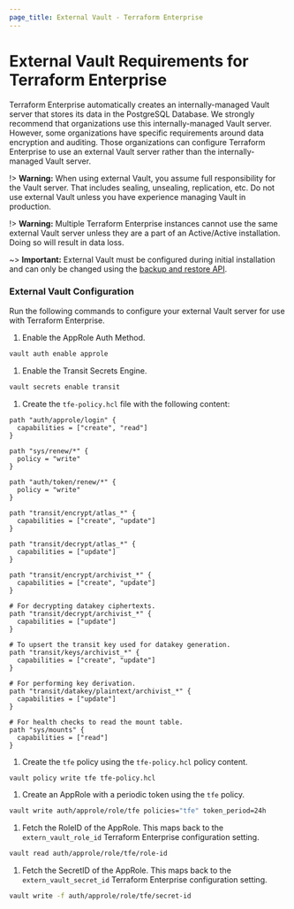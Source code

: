 ```yaml
---
page_title: External Vault - Terraform Enterprise
---
```


# External Vault Requirements for Terraform Enterprise

Terraform Enterprise automatically creates an internally-managed Vault server
that stores its data in the PostgreSQL Database. We strongly recommend that
organizations use this internally-managed Vault server. However, some
organizations have specific requirements around data encryption and auditing.
Those organizations can configure Terraform Enterprise to use an external Vault
server rather than the internally-managed Vault server.

!> **Warning:** When using external Vault, you assume full responsibility for the Vault server. That includes sealing, unsealing, replication, etc. Do not use external Vault unless you have experience managing Vault in production.

!> **Warning:** Multiple Terraform Enterprise instances cannot use the same external Vault server unless they are a part of an Active/Active installation. Doing so will result in data loss.

~> **Important:** External Vault must be configured during initial installation and can only be changed using the [backup and restore API](/enterprise/admin/infrastructure/backup-restore).

### External Vault Configuration

Run the following commands to configure your external Vault server for use with
Terraform Enterprise.

1. Enable the AppRole Auth Method.

  ```sh
  vault auth enable approle
  ```

1. Enable the Transit Secrets Engine.

  ```sh
  vault secrets enable transit
  ```

1. Create the `tfe-policy.hcl` file with the following content:

  ```hcl
  path "auth/approle/login" {
    capabilities = ["create", "read"]
  }

  path "sys/renew/*" {
    policy = "write"
  }

  path "auth/token/renew/*" {
    policy = "write"
  }

  path "transit/encrypt/atlas_*" {
    capabilities = ["create", "update"]
  }

  path "transit/decrypt/atlas_*" {
    capabilities = ["update"]
  }

  path "transit/encrypt/archivist_*" {
    capabilities = ["create", "update"]
  }

  # For decrypting datakey ciphertexts.
  path "transit/decrypt/archivist_*" {
    capabilities = ["update"]
  }

  # To upsert the transit key used for datakey generation.
  path "transit/keys/archivist_*" {
    capabilities = ["create", "update"]
  }

  # For performing key derivation.
  path "transit/datakey/plaintext/archivist_*" {
    capabilities = ["update"]
  }

  # For health checks to read the mount table.
  path "sys/mounts" {
    capabilities = ["read"]
  }
  ```

1. Create the `tfe` policy using the `tfe-policy.hcl` policy content.

  ```sh
  vault policy write tfe tfe-policy.hcl
  ```

1. Create an AppRole with a periodic token using the `tfe` policy.

  ```sh
  vault write auth/approle/role/tfe policies="tfe" token_period=24h
  ```

1. Fetch the RoleID of the AppRole. This maps back to the `extern_vault_role_id` Terraform Enterprise configuration setting.

  ```sh
  vault read auth/approle/role/tfe/role-id
  ```

1. Fetch the SecretID of the AppRole. This maps back to the `extern_vault_secret_id` Terraform Enterprise configuration setting.

  ```sh
  vault write -f auth/approle/role/tfe/secret-id
  ```
